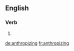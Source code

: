 
==English==

===Verb===
{{head|en|present participle}}

# {{present participle of|anthropize|lang=en|nocat=1}}

[[de:anthropizing]]
[[fr:anthropizing]]